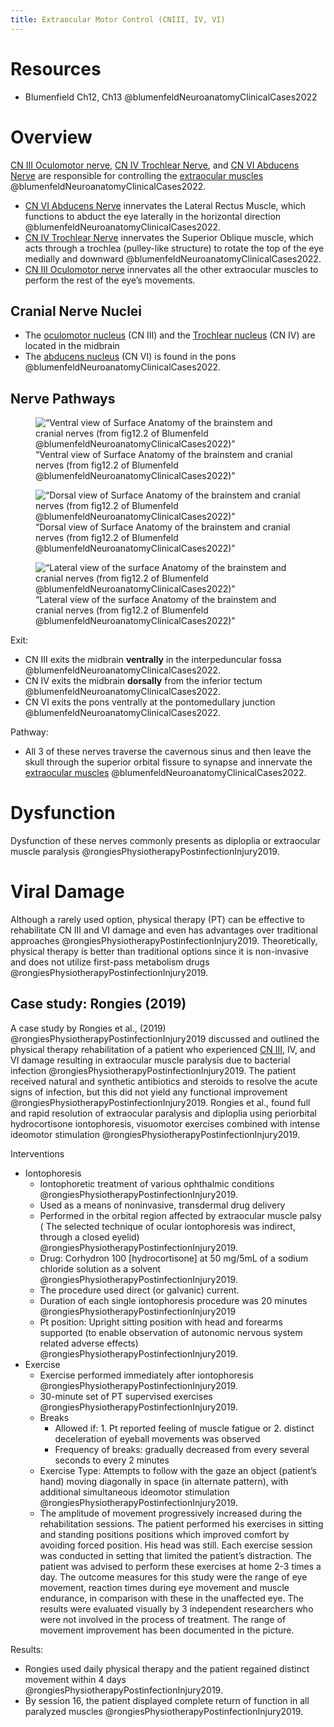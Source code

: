 ```yaml
---
title: Extraocular Motor Control (CNIII, IV, VI)
---
```


# Resources
- Blumenfield Ch12, Ch13 @blumenfeldNeuroanatomyClinicalCases2022



# Overview

[CN III Oculomotor nerve]({{< var ref-cn3.path >}}), [CN IV Trochlear Nerve]({{< var ref-cn4.path >}}), and [CN VI Abducens Nerve]({{< var ref-cn6.path >}}) are responsible for controlling the [extraocular muscles]({{< var ref-extraocular-muscles.path >}}) @blumenfeldNeuroanatomyClinicalCases2022.

- [CN VI Abducens Nerve]({{< var ref-cn6.path >}}) innervates the Lateral Rectus Muscle, which functions to abduct the eye laterally in the horizontal direction @blumenfeldNeuroanatomyClinicalCases2022.
- [CN IV Trochlear Nerve]({{< var ref-cn4.path >}}) innervates the Superior Oblique muscle, which acts through a trochlea (pulley-like structure) to rotate the top of the eye medially and downward @blumenfeldNeuroanatomyClinicalCases2022.
- [CN III Oculomotor nerve]({{< var ref-cn3.path >}}) innervates all the other extraocular muscles to perform the rest of the eye's movements.

## Cranial Nerve Nuclei

- The [oculomotor nucleus]({{< var ref-oculomotor-nucleus.path >}}) (CN III) and the [Trochlear nucleus]({{< var ref-trochlear-nucleus.path >}}) (CN IV) are located in the midbrain
- The [abducens nucleus]({{< var ref-abducens-nucleus.path >}}) (CN VI) is found in the pons @blumenfeldNeuroanatomyClinicalCases2022. 

## Nerve Pathways

::: {layout-ncol=3}

!["Ventral view of Surface Anatomy of the brainstem and cranial nerves (from fig12.2 of Blumenfeld @blumenfeldNeuroanatomyClinicalCases2022)"](/Alchemy Archive/Neuro/Neuroanatomy/Cranial Nerves/images/fig12.2A Surface anatomy of the brainstem and cranial nerves blumenfield2022.png)

!["Dorsal view of Surface Anatomy of the brainstem and cranial nerves (from fig12.2 of Blumenfeld @blumenfeldNeuroanatomyClinicalCases2022)"](/Alchemy Archive/Neuro/Neuroanatomy/Cranial Nerves/images/fig12.2B Surface anatomy of the brainstem and cranial nerves blumenfield2022.png)

!["Lateral view of the surface Anatomy of the brainstem and cranial nerves (from fig12.2 of Blumenfeld @blumenfeldNeuroanatomyClinicalCases2022)"](/Alchemy Archive/Neuro/Neuroanatomy/Cranial Nerves/images/fig12.2C Surface anatomy of the brainstem and cranial nerves blumenfield2022.png)

:::

Exit:

- CN III exits the midbrain **ventrally** in the interpeduncular fossa @blumenfeldNeuroanatomyClinicalCases2022.
- CN IV exits the midbrain **dorsally** from the inferior tectum @blumenfeldNeuroanatomyClinicalCases2022. 
- CN VI exits the pons ventrally at the pontomedullary junction @blumenfeldNeuroanatomyClinicalCases2022.

Pathway:

- All 3 of these nerves traverse the cavernous sinus and then leave the skull through the superior orbital fissure to synapse and innervate the [extraocular muscles]({{< var ref-extraocular-muscles.path >}}) @blumenfeldNeuroanatomyClinicalCases2022.


# Dysfunction
Dysfunction of these nerves commonly presents as diploplia or extraocular muscle paralysis @rongiesPhysiotherapyPostinfectionInjury2019.


# Viral Damage
Although a rarely used option, physical therapy (PT) can be effective to rehabilitate CN III and VI damage and even has advantages over traditional approaches @rongiesPhysiotherapyPostinfectionInjury2019.
Theoretically, physical therapy is better than traditional options since it is non-invasive and does not utilize first-pass metabolism drugs @rongiesPhysiotherapyPostinfectionInjury2019.

## Case study: Rongies (2019)
A case study by Rongies et al., (2019) @rongiesPhysiotherapyPostinfectionInjury2019 discussed and outlined the physical therapy rehabilitation of a patient who experienced [CN III]({{< var ref-cn3.path >}}), IV, and VI damage resulting in extraocular muscle paralysis due to bacterial infection @rongiesPhysiotherapyPostinfectionInjury2019.
The patient received natural and synthetic antibiotics and steroids to resolve the acute signs of infection, but this did not yield any functional improvement @rongiesPhysiotherapyPostinfectionInjury2019.
Rongies et al., found full and rapid resolution of extraocular paralysis and diploplia using periorbital hydrocortisone iontophoresis, visuomotor exercises combined with intense ideomotor stimulation @rongiesPhysiotherapyPostinfectionInjury2019.

Interventions

- Iontophoresis
    - Iontophoretic treatment of various ophthalmic conditions @rongiesPhysiotherapyPostinfectionInjury2019.
    - Used as a means of noninvasive, transdermal drug delivery
    - Performed in the orbital region affected by extraocular muscle palsy ( The selected technique of ocular iontophoresis was indirect, through a closed eyelid) @rongiesPhysiotherapyPostinfectionInjury2019.
    - Drug: Corhydron 100 [hydrocortisone] at 50 mg/5mL of a sodium chloride solution as a solvent @rongiesPhysiotherapyPostinfectionInjury2019.
    - The procedure used direct (or galvanic) current.
    - Duration of each single iontophoresis procedure was 20 minutes @rongiesPhysiotherapyPostinfectionInjury2019
    - Pt position: Upright sitting position with head and forearms supported (to enable observation of autonomic nervous system related adverse effects) @rongiesPhysiotherapyPostinfectionInjury2019.
- Exercise
    - Exercise performed immediately after iontophoresis @rongiesPhysiotherapyPostinfectionInjury2019.
    - 30-minute set of PT supervised exercises @rongiesPhysiotherapyPostinfectionInjury2019.
    - Breaks
        - Allowed if: 1. Pt reported feeling of muscle fatigue or 2. distinct deceleration of eyeball movements was observed
        - Frequency of breaks: gradually decreased from every several seconds to every 2 minutes
    - Exercise Type: Attempts to follow with the gaze an object (patient’s hand) moving diagonally in space (in alternate pattern), with additional simultaneous ideomotor stimulation @rongiesPhysiotherapyPostinfectionInjury2019.
    - The amplitude of movement progressively increased during the rehabilitation sessions. The patient performed his exercises in sitting and standing positions positions which improved comfort by avoiding forced position. His head was still. Each exercise session was conducted in setting that limited the patient's distraction. The patient was advised to perform these exercises at home 2-3 times a day. The outcome measures for this study were the range of eye movement, reaction times during eye movement and muscle endurance, in comparison with these in the unaffected eye. The results were evaluated visually by 3 independent researchers who were not involved in the process of treatment. The range of movement improvement has been documented in the picture.

Results:

- Rongies used daily physical therapy and the patient regained distinct movement within 4 days @rongiesPhysiotherapyPostinfectionInjury2019.
- By session 16, the patient displayed complete return of function in all paralyzed muscles @rongiesPhysiotherapyPostinfectionInjury2019.
